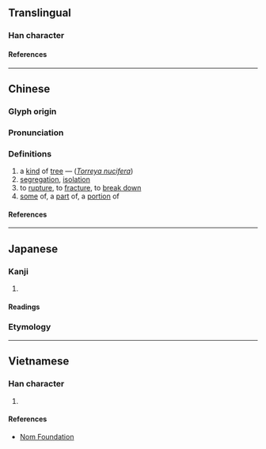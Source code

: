 {{character info}}
==Translingual==

===Han character===
{{Han char|rn=75|rad=木|as=05|sn=9|four=44947|canj=DDHE|ids=⿰木皮}}

====References====
{{Han ref|kx=0518.030|dkj=14598|dj=0906.050|hdz=21191.020|uh=67C0}}

----

==Chinese==
{{zh-forms}}

===Glyph origin===
{{Han etym}}

===Pronunciation===
{{zh-pron
|m=bǐ
|c=bei2
|mc=y
|oc=y
|ma=
|cat=pn,n,v
}}

===Definitions===
{{zh-hanzi}}

# a [[kind]] of [[tree]] — (''[[Torreya nucifera]]'')
# [[segregation]], [[isolation]]
# to [[rupture]], to [[fracture]], to [[break down]]
# [[some]] of, a [[part]] of, a [[portion]] of

====References====

----

==Japanese==

===Kanji===
{{ja-kanji|grade=|rs=木05}}

# {{rfdef|ja|sort=木05}}

====Readings====
{{ja-readings
|on=ひ
|kun=すぎ, かや
}}

===Etymology===
{{ja-kanjitab|まき|yomi=k}}
{{ja-see|まき}}

----

==Vietnamese==

===Han character===
{{vi-readings|rs=木05|reading=phà}}

# {{rfdef|vi|sort=木05}}

====References====
* [http://nomfoundation.org/common/nom_details.php?codepoint=67c0 Nom Foundation]